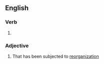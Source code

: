 {{also|re-organized}}

==English==

===Verb===
{{head|en|verb form}}

# {{en-past of|reorganize}}

===Adjective===
{{en-adj}}

# That has been subjected to [[reorganization]]